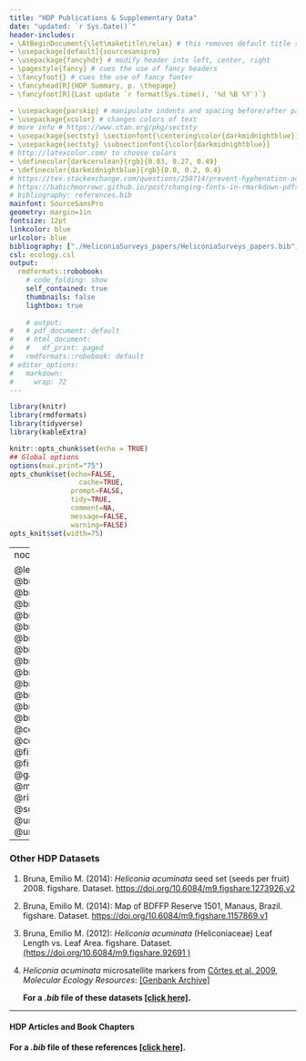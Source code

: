 ```yaml
---
title: "HDP Publications & Supplementary Data"
date: "updated: `r Sys.Date()`"
header-includes:
- \AtBeginDocument{\let\maketitle\relax} # this removes default title section
- \usepackage[default]{sourcesanspro}
- \usepackage{fancyhdr} # modify header into left, center, right
- \pagestyle{fancy} # cues the use of fancy headers
- \fancyfoot{} # cues the use of fancy footer
- \fancyhead[R]{HDP Summary, p. \thepage} 
- \fancyfoot[R]{Last update `r format(Sys.time(), '%d %B %Y')`}

- \usepackage{parskip} # manipulate indents and spacing before/after paragra phs 
- \usepackage{xcolor} # changes colors of text
# more info # https://www.ctan.org/pkg/sectsty
- \usepackage{sectsty} \sectionfont{\centering\color{darkmidnightblue}}
- \usepackage{sectsty} \subsectionfont{\color{darkmidnightblue}}
# http://latexcolor.com/ to choose colors
- \definecolor{darkcerulean}{rgb}{0.03, 0.27, 0.49}
- \definecolor{darkmidnightblue}{rgb}{0.0, 0.2, 0.4}
# https://tex.stackexchange.com/questions/258714/prevent-hyphenation-across-lines-enforce-right-margin
# https://babichmorrowc.github.io/post/changing-fonts-in-rmarkdown-pdfs/
# bibliography: references.bib
mainfont: SourceSansPro
geometry: margin=1in
fontsize: 12pt
linkcolor: blue
urlcolor: blue
bibliography: ["./HeliconiaSurveys_papers/HeliconiaSurveys_papers.bib","./HeliconiaSurveys_related/HeliconiaSurveys_related.bib","./HeliconiaSurveys_datasets/HeliconiaSurveys_datasets.bib" ]
csl: ecology.csl
output:
  rmdformats::robobook:
    # code_folding: show
    self_contained: true
    thumbnails: false
    lightbox: true
  
    # output:
#   # pdf_document: default
#   # html_document:
#   #   df_print: paged
#   rmdformats::robobook: default
# editor_options: 
#   markdown: 
#     wrap: 72
---
```


```r
library(knitr)
library(rmdformats)
library(tidyverse)
library(kableExtra)

knitr::opts_chunk$set(echo = TRUE)
## Global options
options(max.print="75")
opts_chunk$set(echo=FALSE,
	             cache=TRUE,
               prompt=FALSE,
               tidy=TRUE,
               comment=NA,
               message=FALSE,
               warning=FALSE)
opts_knit$set(width=75)
```







--- 
nocite: |
    
    @leiteModelingPersistencePlant2021; @brooksStatisticalModelingPatterns2019a, @brunaArePlantPopulations2003a, @brunaBiologicalImpactsDeforestation2004, @brunaCompensatoryResponsesUnderstory2005d, @brunaDemographicEffectsHabitat2005, @brunaEdgeEffectsGrowth2011c, @brunaEffectsForestFragmentation2002b, @brunaExperimentalAssessmentHeliconia2002, @brunaForestFragmentsTropical2005, @brunaHabitatFragmentationDemographic2002b, @brunaHeliconiaAcuminataReproductive2004e, @brunaRegenerationPopulationStructure2005d, @brunaSeedGerminationRainforest1999b, @cortesCharacterization10Microsatellite2009c, @cortesLowPlantDensity2013b, @fiskeAlternativeSpatialSampling2010, @fiskeEffectsSampleSize2008a, @gagnonGrowthUnderstoryHerb2011b, @morrisLongevityCanBuffer2008a, @ribeiroInfluencePostClearingTreatment2010b, @scottDelayedEffectsClimate2021, @uriarteDisentanglingDriversReduced2011b, @uriarteEffectsForestFragmentation2010b
---   



### Other HDP Datasets

1. Bruna, Emilio M. (2014): *Heliconia acuminata* seed set (seeds per fruit) 2008. figshare. Dataset. [https://doi.org/10.6084/m9.figshare.1273926.v2](https://doi.org/10.6084/m9.figshare.1273926.v2) 

1. Bruna, Emilio M. (2014): Map of BDFFP Reserve 1501, Manaus, Brazil. figshare. Dataset. [https://doi.org/10.6084/m9.figshare.1157869.v1](https://doi.org/10.6084/m9.figshare.1157869.v1) 

1. Bruna, Emilio M. (2012): _Heliconia acuminata_ (Heliconiaceae) Leaf Length vs. Leaf Area. figshare. Dataset. [(https://doi.org/10.6084/m9.figshare.92691 )](https://doi.org/10.6084/m9.figshare.92691)

1. *Heliconia acuminata* microsatellite markers from [Côrtes et al. 2009](https://doi.org/10.1111/j.1755-0998.2009.02627.x), *Molecular Ecology Resources*: [[Genbank Archive]](https://www.ncbi.nlm.nih.gov/nuccore/?term=heliconia%20acuminata%20bruna) 


    **For a *.bib* file of these datasets [[click here]](https://github.com/BrunaLab/HeliconiaSurveys/blob/a2d8dcc79119efcefc196e0fd5138e878e0cca24/docs/HeliconiaSurveys_datasets/HeliconiaSurveys_datasets.bib).**

---

#### HDP Articles and Book Chapters

 **For a *.bib* file of these references [[click here]](https://github.com/BrunaLab/HeliconiaSurveys/blob/1649ea958df1fc2da0187693bca40ce38bebb759/docs/HeliconiaSurveys_papers/HeliconiaSurveys_papers.bib).**


